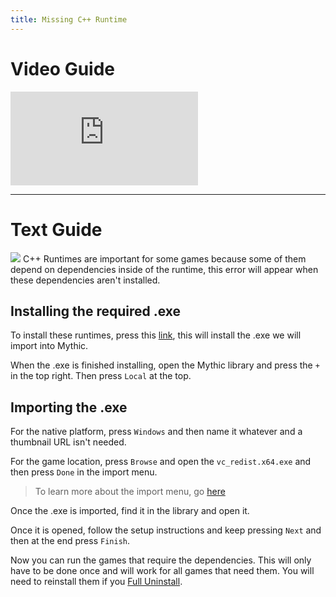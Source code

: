 ```yaml
---
title: Missing C++ Runtime
---
```

# Video Guide
<div style={{ position: "relative", paddingBottom: "56.25%", height: "0", overflow: "hidden", maxWidth: "100%", height: "auto" }}>
    <iframe style={{ position: "absolute", top: "0", left: "0", width: "100%", height: "100%" }} src="https://www.youtube.com/embed/AEhH0Zj8Lyk" title="How to fix &#39;Microsoft Visual C++ Runtime is missing&#39; error on games in Mythic" frameborder="0" allow="accelerometer; autoplay; clipboard-write; encrypted-media; gyroscope; picture-in-picture; web-share" referrerpolicy="strict-origin-when-cross-origin" allowfullscreen></iframe>
</div>

---
# Text Guide
<img src="https://cdn.discordapp.com/attachments/1242922485075415111/1242922485305839747/Snimka_obrazovky_2024-05-22_o_21.01.10.png?ex=66792084&is=6677cf04&hm=1781674f839d5be2f6954a17d1a8b5302f74b2b39f0d6824590b4fe9e50b6ea6&" />
C++ Runtimes are important for some games because some of them depend on dependencies inside of the runtime, this error will appear when these dependencies aren't installed.

## Installing the required .exe
To install these runtimes, press this [link](https://aka.ms/vs/17/release/vc_redist.x64.exe), this will install the .exe we will import into Mythic.

When the .exe is finished installing, open the Mythic library and press the `+` in the top right. Then press `Local` at the top.

## Importing the .exe
For the native platform, press `Windows` and then name it whatever and a thumbnail URL isn't needed.

For the game location, press `Browse` and open the `vc_redist.x64.exe` and then press `Done` in the import menu.

> To learn more about the import menu, go [here](https://docs.getmythic.app/docs/guides/__navigation#game-importing)

Once the .exe is imported, find it in the library and open it.

Once it is opened, follow the setup instructions and keep pressing `Next` and then at the end press `Finish`.

Now you can run the games that require the dependencies. This will only have to be done once and will work for all games that need them. You will need to reinstall them if you [Full Uninstall](https://docs.getmythic.app/docs/troubleshoot/uninstall#full-uninstall).
